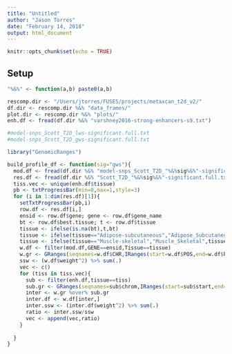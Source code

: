 ```yaml
---
title: "Untitled"
author: "Jason Torres"
date: "February 14, 2018"
output: html_document
---
```


```r
knitr::opts_chunk$set(echo = TRUE)
```

## Setup 

```r

"%&%" <- function(a,b) paste0(a,b)

rescomp.dir <- "/Users/jtorres/FUSE5/projects/metaxcan_t2d_v2/"
df.dir <- rescomp.dir %&% "data_frames/"
plot.dir <- rescomp.dir %&% "plots/"
enh.df <- fread(df.dir %&% "varshney2016-strong-enhancers-s9.txt")

#model-snps_Scott_T2D_lws-significant.full.txt
#model-snps_Scott_T2D_gws-significant.full.txt

```


```r

library("GenomicRanges")

build_profile_df <- function(sig="gws"){
  mod.df <- fread(df.dir %&% "model-snps_Scott_T2D_"%&%sig%&%"-significant.full.txt")
  res.df <- fread(df.dir %&% "Scott_T2D_"%&%sig%&%"-significant.full.txt")
  tiss.vec <- unique(enh.df$tissue)
  pb <- txtProgressBar(min=0,max=1,style=3)
  for (i in 1:dim(res.df)[1]){
    setTxtProgressBar(pb,i)
    row.df <- res.df[i,]
    ensid <- row.df$gene; gene <- row.df$gene_name
    bt <- row.df$best.tissue; t <- row.df$tissue
    tissue <- ifelse(is.na(bt),t,bt)
    tissue <- ifelse(tissue=="Adipose-subcutaneous","Adipose_Subcutaneous",tissue)
    tissue <- ifelse(tissue=="Muscle-skeletal","Muscle_Skeletal",tissue)
    w.df <- filter(mod.df,GENE==ensid,Tissue==tissue)
    w.gr <- GRanges(seqnames=w.df$CHR,IRanges(start=w.df$POS,end=w.df$POS))
    ssw <- (w.df$weight^2) %>% sum(.)
    vec <- c() 
    for (tiss in tiss.vec){
      sub <- filter(enh.df,tissue==tiss)
      sub.gr <- GRanges(seqnames=sub$chrom,IRanges(start=sub$start,end=sub$end))
      inter <- w.gr %over% sub.gr
      inter.df <- w.df[inter,]
      inter.ssw <- (inter.df$weight^2) %>% sum(.)
      ratio <- inter.ssw/ssw
      vec <- append(vec,ratio)
    }
    
  }
}

```







